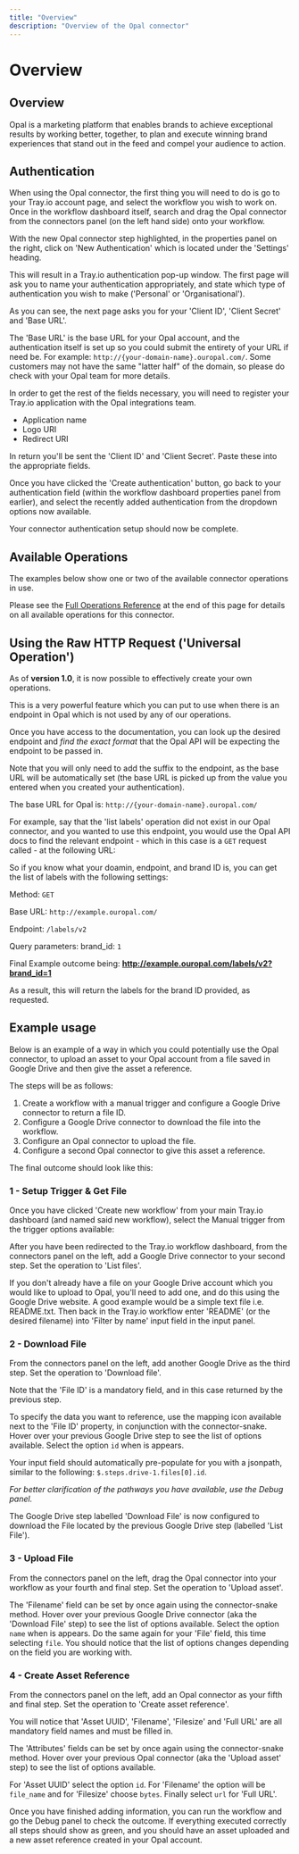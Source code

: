 ```yaml
---
title: "Overview"
description: "Overview of the Opal connector"
---
```


# Overview

## Overview

Opal is a marketing platform that enables brands to achieve exceptional results by working better, together, to plan and execute winning brand experiences that stand out in the feed and compel your audience to action.

## Authentication

When using the Opal connector, the first thing you will need to do is go to your Tray.io account page, and select the workflow you wish to work on. Once in the workflow dashboard itself, search and drag the Opal connector from the connectors panel (on the left hand side) onto your workflow.

With the new Opal connector step highlighted, in the properties panel on the right, click on 'New Authentication' which is located under the 'Settings' heading.

This will result in a Tray.io authentication pop-up window. The first page will ask you to name your authentication appropriately, and state which type of authentication you wish to make ('Personal' or 'Organisational').

As you can see, the next page asks you for your 'Client ID', 'Client Secret' and 'Base URL'.

The 'Base URL' is the base URL for your Opal account, and the authentication itself is set up so you could submit the entirety of your URL if need be. For example: `http://{your-domain-name}.ouropal.com/`. Some customers may not have the same "latter half" of the domain, so please do check with your Opal team for more details.

In order to get the rest of the fields necessary, you will need to register your Tray.io application with the Opal integrations team.

- Application name
- Logo URI
- Redirect URI

In return you'll be sent the 'Client ID' and 'Client Secret'. Paste these into the appropriate fields.

Once you have clicked the 'Create authentication' button, go back to your authentication field (within the workflow dashboard properties panel from earlier), and select the recently added authentication from the dropdown options now available.

Your connector authentication setup should now be complete.

## Available Operations

The examples below show one or two of the available connector operations in use.

Please see the [Full Operations Reference](#operationsFull) at the end of this page for details on all available operations for this connector.

## Using the Raw HTTP Request ('Universal Operation')

As of **version 1.0**, it is now possible to effectively create your own operations.

This is a very powerful feature which you can put to use when there is an endpoint in Opal which is not used by any of our operations.

Once you have access to the documentation, you can look up the desired endpoint and *find the exact format* that the Opal API will be expecting the endpoint to be passed in.

Note that you will only need to add the suffix to the endpoint, as the base URL will be automatically set (the base URL is picked up from the value you entered when you created your authentication).

The base URL for Opal is: `http://{your-domain-name}.ouropal.com/`

For example, say that the 'list labels' operation did not exist in our Opal connector, and you wanted to use this endpoint, you would use the Opal API docs to find the relevant endpoint - which in this case is a `GET` request called - at the following URL:

So if you know what your doamin, endpoint, and brand ID is, you can get the list of labels with the following settings:

Method: `GET`

Base URL: `http://example.ouropal.com/`

Endpoint: `/labels/v2`

Query parameters: brand_id: `1`

Final Example outcome being: **http://example.ouropal.com/labels/v2?brand_id=1**

As a result, this will return the labels for the brand ID provided, as requested.

## Example usage

Below is an example of a way in which you could potentially use the Opal connector, to upload an asset to your Opal account from a file saved in Google Drive and then give the asset a reference.

The steps will be as follows:

1. Create a workflow with a manual trigger and configure a Google Drive connector to return a file ID.
2. Configure a Google Drive connector to download the file into the workflow.
3. Configure an Opal connector to upload the file.
4. Configure a second Opal connector to give this asset a reference.

The final outcome should look like this:

### 1 - Setup Trigger & Get File

Once you have clicked 'Create new workflow' from your main Tray.io dashboard (and named said new workflow), select the Manual trigger from the trigger options available:

After you have been redirected to the Tray.io workflow dashboard, from the connectors panel on the left, add a Google Drive connector to your second step. Set the operation to 'List files'.

If you don't already have a file on your Google Drive account which you would like to upload to Opal, you'll need to add one, and do this using the Google Drive website. A good example would be a simple text file i.e. README.txt. Then back in the Tray.io workflow enter 'README' (or the desired filename) into 'Filter by name' input field in the input panel.

### 2 - Download File

From the connectors panel on the left, add another Google Drive as the third step. Set the operation to 'Download file'.

Note that the 'File ID' is a mandatory field, and in this case returned by the previous step.

To specify the data you want to reference, use the mapping icon available next to the 'File ID' property, in conjunction with the connector-snake. Hover over your previous Google Drive step to see the list of options available. Select the option `id` when is appears.

Your input field should automatically pre-populate for you with a jsonpath, similar to the following: `$.steps.drive-1.files[0].id`.

*For better clarification of the pathways you have available, use the Debug panel.*

The Google Drive step labelled 'Download File' is now configured to download the File located by the previous Google Drive step (labelled 'List File').

### 3 - Upload File

From the connectors panel on the left, drag the Opal connector into your workflow as your fourth and final step. Set the operation to 'Upload asset'.

The 'Filename' field can be set by once again using the connector-snake method. Hover over your previous Google Drive connector (aka the 'Download File' step) to see the list of options available. Select the option `name` when is appears. Do the same again for your 'File' field, this time selecting `file`. You should notice that the list of options changes depending on the field you are working with.

### 4 - Create Asset Reference

From the connectors panel on the left, add an Opal connector as your fifth and final step. Set the operation to 'Create asset reference'.

You will notice that 'Asset UUID', 'Filename', 'Filesize' and 'Full URL' are all mandatory field names and must be filled in.

The 'Attributes' fields can be set by once again using the connector-snake method. Hover over your previous Opal connector (aka the 'Upload asset' step) to see the list of options available.

For 'Asset UUID' select the option `id`. For 'Filename' the option will be `file_name` and for 'Filesize' choose `bytes`. Finally select `url` for 'Full URL'.

Once you have finished adding information, you can run the workflow and go the Debug panel to check the outcome. If everything executed correctly all steps should show as green, and you should have an asset uploaded and a new asset reference created in your Opal account.
